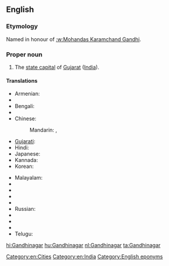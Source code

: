 ==English==
{{wikipedia}}
===Etymology===
Named in honour of [[:w:Mohandas Karamchand Gandhi]].
===Proper noun===
{{en-proper noun}}

# The [[state capital]] of [[Gujarat]] ([[India]]).

====Translations====
{{trans-top|Gandhinagar}}
* Armenian: {{t-|hy|Գանդինագար|tr=Gandinagar}}
* {{trreq|Assamese}}
* Bengali: {{t-|bn|গান্ধীনগর|sc=Beng}}
* {{trreq|Chhattisgarhi}}
* Chinese:
*: Mandarin: {{t|cmn|甘地訥格爾|sc=Hani}},  {{t|cmn|甘地讷格尔|tr=Gāndìnègé'ěr|sc=Hani}}
* [[Gujarati]]: {{t-|gu|ગાંધીનગર|tr=gā̃dhīnagar|sc=Gujr}}
* Hindi: {{t+|hi|गाँधीनगर|tr=gā̃ndhīnagar}}
* Japanese: {{t-|ja|ガンディーナガル|tr=Gandīnagaru}}
* Kannada: {{t|kn|ಗಾಂಧಿನಗರ|sc=Knda}}
* Korean: {{t|ko|간디나가르|sc=Kore}}
{{trans-mid}}
* Malayalam: {{t|ml|ഗാന്ധിനഗർ|sc=Mlym}}
* {{trreq|Marathi}}
* {{trreq|Mizo}}
* {{trreq|Oriya}}
* {{trreq|Punjabi}}
* Russian: {{t-|ru|Гандинагар|m|tr=Gandinagár}}
* {{trreq|Santali}}
* {{trreq|Sikkimese}}
* {{trreq|Tamil}}
* Telugu: {{t+|te|గాంధీనగరం}}
{{trans-bottom}}

[[Category:en:Cities]]
[[Category:en:India]]
[[Category:English eponyms]]

[[hi:Gandhinagar]]
[[hu:Gandhinagar]]
[[nl:Gandhinagar]]
[[ta:Gandhinagar]]